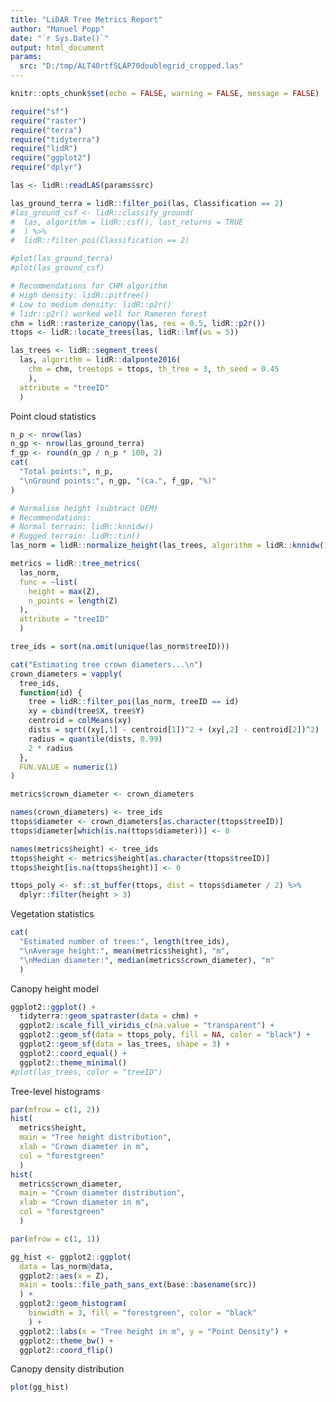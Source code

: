 ```yaml
---
title: "LiDAR Tree Metrics Report"
author: "Manuel Popp"
date: "`r Sys.Date()`"
output: html_document
params:
  src: "D:/tmp/ALT40rtfSLAP70doublegrid_cropped.las"
---
```

  
```r
knitr::opts_chunk$set(echo = FALSE, warning = FALSE, message = FALSE)
```

```r
require("sf")
require("raster")
require("terra")
require("tidyterra")
require("lidR")
require("ggplot2")
require("dplyr")

```
```r
las <- lidR::readLAS(params$src)

las_ground_terra = lidR::filter_poi(las, Classification == 2)
#las_ground_csf <- lidR::classify_ground(
#  las, algorithm = lidR::csf(), last_returns = TRUE
#  ) %>%
#  lidR::filter_poi(Classification == 2)

#plot(las_ground_terra)
#plot(las_ground_csf)

# Recommendations for CHM algorithm
# High density: lidR::pitfree()
# Low to medium density: lidR::p2r()
# lidr::p2r() worked well for Rameren forest
chm = lidR::rasterize_canopy(las, res = 0.5, lidR::p2r())
ttops <- lidR::locate_trees(las, lidR::lmf(ws = 5))

las_trees <- lidR::segment_trees(
  las, algorithm = lidR::dalponte2016(
    chm = chm, treetops = ttops, th_tree = 3, th_seed = 0.45
    ),
  attribute = "treeID"
  )

```

Point cloud statistics

```r
n_p <- nrow(las)
n_gp <- nrow(las_ground_terra)
f_gp <- round(n_gp / n_p * 100, 2)
cat(
  "Total points:", n_p,
  "\nGround points:", n_gp, "(ca.", f_gp, "%)"
)

```

```r
# Normalise height (subtract DEM)
# Recommendations:
# Normal terrain: lidR::knnidw()
# Rugged terrain: lidR::tin()
las_norm = lidR::normalize_height(las_trees, algorithm = lidR::knnidw())

metrics = lidR::tree_metrics(
  las_norm,
  func = ~list(
    height = max(Z),
    n_points = length(Z)
  ),
  attribute = "treeID"
  )

tree_ids = sort(na.omit(unique(las_norm$treeID)))

cat("Estimating tree crown diameters...\n")
crown_diameters = vapply(
  tree_ids,
  function(id) {
    tree = lidR::filter_poi(las_norm, treeID == id)
    xy = cbind(tree$X, tree$Y)
    centroid = colMeans(xy)
    dists = sqrt((xy[,1] - centroid[1])^2 + (xy[,2] - centroid[2])^2)
    radius = quantile(dists, 0.99)
    2 * radius
  },
  FUN.VALUE = numeric(1)
)

metrics$crown_diameter <- crown_diameters

names(crown_diameters) <- tree_ids
ttops$diameter <- crown_diameters[as.character(ttops$treeID)]
ttops$diameter[which(is.na(ttops$diameter))] <- 0

names(metrics$height) <- tree_ids
ttops$height <- metrics$height[as.character(ttops$treeID)]
ttops$height[is.na(ttops$height)] <- 0

ttops_poly <- sf::st_buffer(ttops, dist = ttops$diameter / 2) %>%
  dplyr::filter(height > 3)

```

Vegetation statistics

```r
cat(
  "Estimated number of trees:", length(tree_ids),
  "\nAverage height:", mean(metrics$height), "m",
  "\nMedian diameter:", median(metrics$crown_diameter), "m"
  )

```


Canopy height model

```r
ggplot2::ggplot() +
  tidyterra::geom_spatraster(data = chm) +
  ggplot2::scale_fill_viridis_c(na.value = "transparent") +
  ggplot2::geom_sf(data = ttops_poly, fill = NA, color = "black") +
  ggplot2::geom_sf(data = las_trees, shape = 3) +
  ggplot2::coord_equal() +
  ggplot2::theme_minimal()
#plot(las_trees, color = "treeID")

```

Tree-level histograms

```r
par(mfrow = c(1, 2))
hist(
  metrics$height,
  main = "Tree height distribution",
  xlab = "Crown diameter in m",
  col = "forestgreen"
  )
hist(
  metrics$crown_diameter,
  main = "Crown diameter distribution",
  xlab = "Crown diameter in m",
  col = "forestgreen"
  )

par(mfrow = c(1, 1))

```
```r
gg_hist <- ggplot2::ggplot(
  data = las_norm@data,
  ggplot2::aes(x = Z),
  main = tools::file_path_sans_ext(base::basename(src))
  ) +
  ggplot2::geom_histogram(
    binwidth = 3, fill = "forestgreen", color = "black"
    ) +
  ggplot2::labs(x = "Tree height in m", y = "Point Density") +
  ggplot2::theme_bw() +
  ggplot2::coord_flip()

```

Canopy density distribution

```r
plot(gg_hist)

```